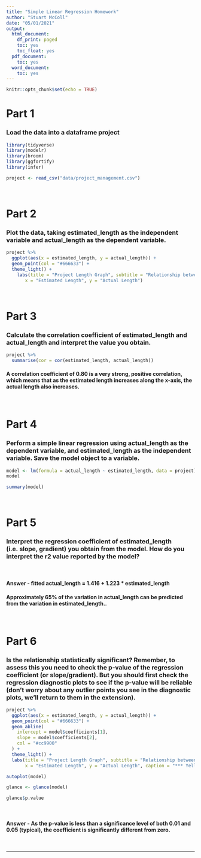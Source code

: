 ```yaml
---
title: "Simple Linear Regression Homework"
author: "Stuart McColl"
date: "05/01/2021"
output:
  html_document:
    df_print: paged
    toc: yes
    toc_float: yes
  pdf_document:
    toc: yes
  word_document:
    toc: yes
---
```


```r
knitr::opts_chunk$set(echo = TRUE)
```


# Part 1

### Load the data into a dataframe project

```r

library(tidyverse)
library(modelr)
library(broom)
library(ggfortify)
library(infer)

project <- read_csv("data/project_management.csv")

```

<br>

# Part 2

### Plot the data, taking estimated_length as the independent variable and actual_length as the dependent variable.

```r

project %>% 
  ggplot(aes(x = estimated_length, y = actual_length)) +
  geom_point(col = "#666633") +
  theme_light() +
    labs(title = "Project Length Graph", subtitle = "Relationship between estimated project length and actual project length",
       x = "Estimated Length", y = "Actual Length")

```

<br>

# Part 3

### Calculate the correlation coefficient of estimated_length and actual_length and interpret the value you obtain.

```r

project %>% 
  summarise(cor = cor(estimated_length, actual_length))

```

#### A correlation coefficient of 0.80 is a very strong, positive correlation, which means that as the estimated length increases along the x-axis, the actual length also increases.

<br>

# Part 4 

### Perform a simple linear regression using actual_length as the dependent variable, and estimated_length as the independent variable. Save the model object to a variable.

```r

model <- lm(formula = actual_length ~ estimated_length, data = project)
model

summary(model)

```

<br>

# Part 5

### Interpret the regression coefficient of estimated_length (i.e. slope, gradient) you obtain from the model. How do you interpret the r2 value reported by the model?

<br>

#### Answer - fitted actual_length = 1.416 + 1.223 * estimated_length
#### Approximately 65% of the variation in actual_length can be predicted from the variation in estimated_length..

<br>

# Part 6

### Is the relationship statistically significant? Remember, to assess this you need to check the p-value of the regression coefficient (or slope/gradient). But you should first check the regression diagnostic plots to see if the p-value will be reliable (don’t worry about any outlier points you see in the diagnostic plots, we’ll return to them in the extension).

```r

project %>%
  ggplot(aes(x = estimated_length, y = actual_length)) +
  geom_point(col = "#666633") +
  geom_abline(
    intercept = model$coefficients[1],
    slope = model$coefficients[2],
    col = "#cc9900"
  ) +
  theme_light() +
  labs(title = "Project Length Graph", subtitle = "Relationship between estimated project length and actual project length",
       x = "Estimated Length", y = "Actual Length", caption = "*** Yellow line = Best Fit ***")

```


```r

autoplot(model)

```


```r

glance <- glance(model)

glance$p.value

```

<br>

#### Answer - As the p-value is less than a significance level of both 0.01 and 0.05 (typical), the coefficient is significantly different from zero.

<br>
<hr>
















